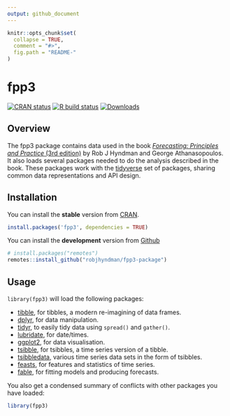 ```yaml
---
output: github_document
---
```

<!-- README.md is generated from README.Rmd. Please edit that file -->

```r
knitr::opts_chunk$set(
  collapse = TRUE,
  comment = "#>",
  fig.path = "README-"
)
```

# fpp3

<!-- badges: start -->
[![CRAN status](https://www.r-pkg.org/badges/version/fpp3)](https://cran.r-project.org/package=fpp3)
[![R build status](https://github.com/robjhyndman/fpp3-package/workflows/R-CMD-check/badge.svg)](https://github.com/robjhyndman/fpp3-package/actions)
[![Downloads](https://cranlogs.r-pkg.org/badges/fpp3)](https://cran.r-project.org/package=fpp3)
<!-- badges: end -->

## Overview

The fpp3 package contains data used in the book [*Forecasting: Principles and Practice* (3rd edition)](https://OTexts.com/fpp3/) by Rob J Hyndman and George Athanasopoulos. It also loads several packages needed to do the analysis described in the book. These packages work with the [tidyverse](https://www.tidyverse.org/) set of packages, sharing common data representations and API design.

## Installation

You can install the **stable** version from
[CRAN](https://cran.r-project.org/package=fpp3).

```r
install.packages('fpp3', dependencies = TRUE)
```

You can install the **development** version from
[Github](https://github.com/robjhyndman/fpp3-package)

```r
# install.packages("remotes")
remotes::install_github("robjhyndman/fpp3-package")
```

## Usage

`library(fpp3)` will load the following packages:

* [tibble](https://tibble.tidyverse.org), for tibbles, a modern re-imagining of data frames.
* [dplyr](https://dplyr.tidyverse.org), for data manipulation.
* [tidyr](https://tidyr.tidyverse.org), to easily tidy data using `spread()` and `gather()`.
* [lubridate](https://lubridate.tidyverse.org), for date/times.
* [ggplot2](https://ggplot2.tidyverse.org), for data visualisation.
* [tsibble](https://tsibble.tidyverts.org), for tsibbles, a time series version of a tibble.
* [tsibbledata](https://tsibbledata.tidyverts.org), various time series data sets in the form of tsibbles.
* [feasts](https://feasts.tidyverts.org), for features and statistics of time series.
* [fable](https://fable.tidyverts.org), for fitting models and producing forecasts.

You also get a condensed summary of conflicts with other packages you have loaded:

```r
library(fpp3)
```

